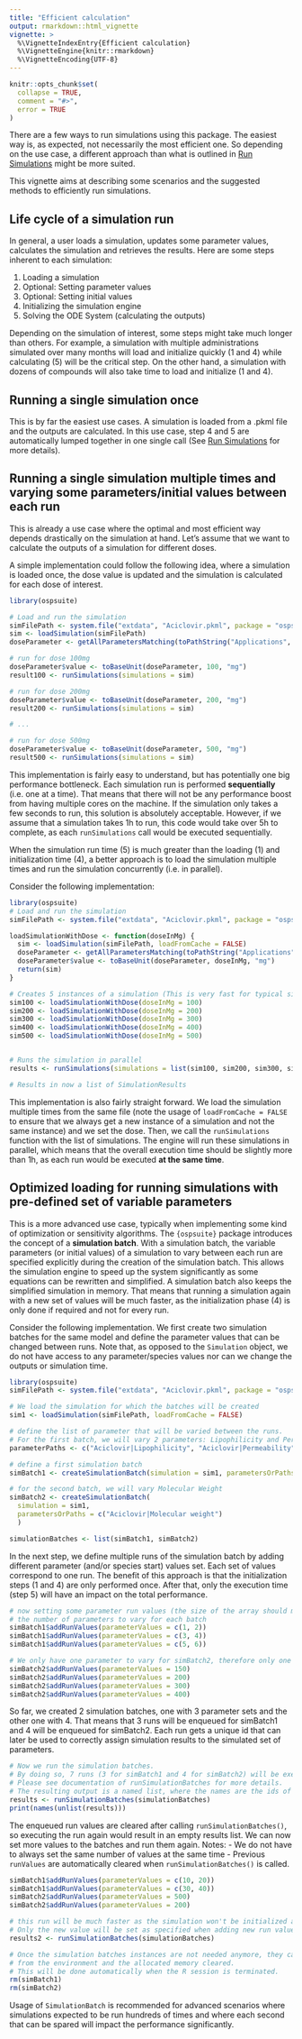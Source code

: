 ```yaml
---
title: "Efficient calculation"
output: rmarkdown::html_vignette
vignette: >
  %\VignetteIndexEntry{Efficient calculation}
  %\VignetteEngine{knitr::rmarkdown}
  %\VignetteEncoding{UTF-8}
---
```


```r
knitr::opts_chunk$set(
  collapse = TRUE,
  comment = "#>",
  error = TRUE
)
```

There are a few ways to run simulations using this package. 
The easiest way is, as expected, not necessarily the most efficient one. So depending on the use case, a different approach than what is outlined in [Run Simulations](run-simulation.html) might be more suited.

This vignette aims at describing some scenarios and the suggested methods to efficiently run simulations.

## Life cycle of a simulation run

In general, a user loads a simulation, updates some parameter values, calculates the simulation and retrieves the results. 
Here are some steps inherent to each simulation:

1. Loading a simulation
2. Optional: Setting parameter values
3. Optional: Setting initial values
4. Initializing the simulation engine
5. Solving the ODE System (calculating the outputs)

Depending on the simulation of interest, some steps might take much longer than others. For example, a simulation with multiple administrations simulated over many months will load and initialize quickly (1 and 4) while calculating (5) will be the critical step. On the other hand, a simulation with dozens of compounds will also take time to load and initialize (1 and 4). 

## Running a single simulation once

This is by far the easiest use cases. A simulation is loaded from a .pkml file and the outputs are calculated. In this use case, step 4 and 5 are automatically lumped together in one single call
(See [Run Simulations](run-simulation.html) for more details).

## Running a single simulation multiple times and varying some parameters/initial values between each run

This is already a use case where the optimal and most efficient way depends drastically on the simulation at hand.
Let's assume that we want to calculate the outputs of a simulation for different doses.

A simple implementation could follow the following idea, where a simulation is loaded once, the dose value is updated and the simulation is calculated for each dose of interest. 

```r
library(ospsuite)

# Load and run the simulation
simFilePath <- system.file("extdata", "Aciclovir.pkml", package = "ospsuite")
sim <- loadSimulation(simFilePath)
doseParameter <- getAllParametersMatching(toPathString("Applications", "**", "Dose"), sim)[[1]]

# run for dose 100mg
doseParameter$value <- toBaseUnit(doseParameter, 100, "mg")
result100 <- runSimulations(simulations = sim)

# run for dose 200mg
doseParameter$value <- toBaseUnit(doseParameter, 200, "mg")
result200 <- runSimulations(simulations = sim)

# ...

# run for dose 500mg
doseParameter$value <- toBaseUnit(doseParameter, 500, "mg")
result500 <- runSimulations(simulations = sim)
```

This implementation is fairly easy to understand, but has potentially one big performance bottleneck. Each simulation run is performed **sequentially** (i.e. one at a time). That means that there will not be any performance boost from having multiple cores on the machine.
If the simulation only takes a few seconds to run, this solution is absolutely acceptable. However, if we assume that a simulation takes 1h to run, this code would take over 5h to complete, as each `runSimulations` call would be executed sequentially. 

When the simulation run time (5) is much greater than the loading (1) and initialization time (4), a better approach is to load the simulation multiple times and run the simulation concurrently (i.e. in parallel).

Consider the following implementation:

```r
library(ospsuite)
# Load and run the simulation
simFilePath <- system.file("extdata", "Aciclovir.pkml", package = "ospsuite")

loadSimulationWithDose <- function(doseInMg) {
  sim <- loadSimulation(simFilePath, loadFromCache = FALSE)
  doseParameter <- getAllParametersMatching(toPathString("Applications", "**", "Dose"), sim)[[1]]
  doseParameter$value <- toBaseUnit(doseParameter, doseInMg, "mg")
  return(sim)
}

# Creates 5 instances of a simulation (This is very fast for typical simulations)
sim100 <- loadSimulationWithDose(doseInMg = 100)
sim200 <- loadSimulationWithDose(doseInMg = 200)
sim300 <- loadSimulationWithDose(doseInMg = 300)
sim400 <- loadSimulationWithDose(doseInMg = 400)
sim500 <- loadSimulationWithDose(doseInMg = 500)


# Runs the simulation in parallel
results <- runSimulations(simulations = list(sim100, sim200, sim300, sim400, sim500))

# Results in now a list of SimulationResults
```

This implementation is also fairly straight forward. We load the simulation multiple times from the same file (note the usage of `loadFromCache = FALSE` to ensure that we always get a new instance of a simulation and not the same instance) and we set the dose. Then, we call the `runSimulations` function with the list of simulations. The engine will run these simulations in parallel, which means that the overall execution time should be slightly more than 1h, as each run would be executed **at the same time**.


## Optimized loading for running simulations with pre-defined set of variable parameters

This is a more advanced use case, typically when implementing some kind of optimization or sensitivity algorithms. The `{ospsuite}` package introduces the concept of a **simulation batch**. With a simulation batch, the variable parameters (or initial values) of a simulation to vary between each run are specified explicitly during the creation of the simulation batch. This allows the simulation engine to speed up the system significantly as some equations can be rewritten and simplified. A simulation batch also keeps the simplified simulation in memory. That means that running a simulation again with a new set of values will be much faster, as the initialization phase (4) is only done if required and not for every run. 

Consider the following implementation. We first create two simulation batches for the same model
and define the parameter values that can be changed between runs. Note that, as opposed to 
the `Simulation` object, we do not have access to any parameter/species values nor can we change
the outputs or simulation time.

```r
library(ospsuite)
simFilePath <- system.file("extdata", "Aciclovir.pkml", package = "ospsuite")

# We load the simulation for which the batches will be created
sim1 <- loadSimulation(simFilePath, loadFromCache = FALSE)

# define the list of parameter that will be varied between the runs. 
# For the first batch, we will vary 2 parameters: Lipophilicity and Permeability 
parameterPaths <- c("Aciclovir|Lipophilicity", "Aciclovir|Permeability")

# define a first simulation batch
simBatch1 <- createSimulationBatch(simulation = sim1, parametersOrPaths = parameterPaths)

# for the second batch, we will vary Molecular Weight
simBatch2 <- createSimulationBatch(
  simulation = sim1, 
  parametersOrPaths = c("Aciclovir|Molecular weight")
  )

simulationBatches <- list(simBatch1, simBatch2)
```

In the next step, we define multiple runs of the simulation batch by adding different
parameter (and/or species start) values set. Each set of values correspond to one run. The benefit of this approach is that the initialization steps (1 and 4) are only performed once. After that, only the execution time (step 5) will have an impact on the total performance.

```r
# now setting some parameter run values (the size of the array should match 
# the number of parameters to vary for each batch
simBatch1$addRunValues(parameterValues = c(1, 2))
simBatch1$addRunValues(parameterValues = c(3, 4))
simBatch1$addRunValues(parameterValues = c(5, 6))

# We only have one parameter to vary for simBatch2, therefore only one value to set
simBatch2$addRunValues(parameterValues = 150)
simBatch2$addRunValues(parameterValues = 200)
simBatch2$addRunValues(parameterValues = 300)
simBatch2$addRunValues(parameterValues = 400)
```

So far, we created 2 simulation batches, one with 3 parameter sets and the 
other one with 4. That means that 3 runs will be enqueued for simBatch1 and 
4 will be enqueued for simBatch2. Each run gets a unique id that can later be used
to correctly assign simulation results to the simulated set of parameters.

```r
# Now we run the simulation batches. 
# By doing so, 7 runs (3 for simBatch1 and 4 for simBatch2) will be executed in parallel. 
# Please see documentation of runSimulationBatches for more details.
# The resulting output is a named list, where the names are the ids of the enqueued runs.
results <- runSimulationBatches(simulationBatches)
print(names(unlist(results)))
```


The enqueued run values are cleared after calling `runSimulationBatches()`, so executing the run
again would result in an empty results list. We can now set more values to the batches and run them again. 
Notes: 
  - We do not have to always set the same number of values at the same time
  - Previous `runValues` are automatically cleared when `runSimulationBatches()` is called. 
  
```r
simBatch1$addRunValues(parameterValues = c(10, 20))
simBatch1$addRunValues(parameterValues = c(30, 40))
simBatch2$addRunValues(parameterValues = 500)
simBatch2$addRunValues(parameterValues = 200)

# this run will be much faster as the simulation won't be initialized again. 
# Only the new value will be set as specified when adding new run values with addRunValues
results2 <- runSimulationBatches(simulationBatches)

# Once the simulation batches instances are not needed anymore, they can be removed 
# from the environment and the allocated memory cleared. 
# This will be done automatically when the R session is terminated.
rm(simBatch1)
rm(simBatch2)
```

Usage of `SimulationBatch` is recommended for advanced scenarios where simulations
expected to be run hundreds of times and where each second that can be spared
will impact the performance significantly. 
